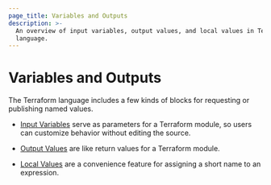 ```yaml
---
page_title: Variables and Outputs
description: >-
  An overview of input variables, output values, and local values in Terraform
  language.
---
```


# Variables and Outputs

The Terraform language includes a few kinds of blocks for requesting or
publishing named values.

- [Input Variables](/terraform/language/values/variables) serve as parameters for
  a Terraform module, so users can customize behavior without editing the source.

- [Output Values](/terraform/language/values/outputs) are like return values for a
  Terraform module.

- [Local Values](/terraform/language/values/locals) are a convenience feature for
  assigning a short name to an expression.
